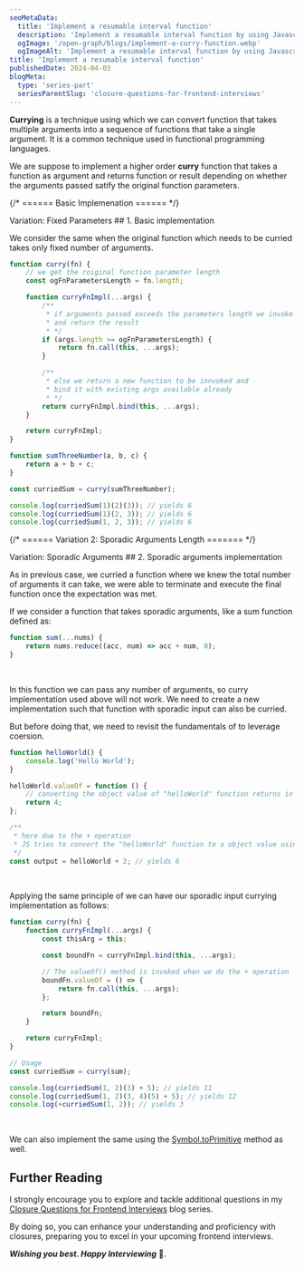 ```yaml
---
seoMetaData:
  title: 'Implement a resumable interval function'
  description: 'Implement a resumable interval function by using Javascript closures.'
  ogImage: '/open-graph/blogs/implement-a-curry-function.webp'
  ogImageAlt: 'Implement a resumable interval function by using Javascript closures.'
title: 'Implement a resumable interval function'
publishedDate: 2024-04-03
blogMeta:
  type: 'series-part'
  seriesParentSlug: 'closure-questions-for-frontend-interviews'
---
```


**Currying** is a technique using which we can convert function that takes multiple arguments into a sequence of functions that take a single argument. It is a common technique used in functional programming languages.

We are suppose to implement a higher order **curry** function that takes a function as argument and returns function or result depending on whether the arguments passed satify the original function parameters.

{/* ====== Basic Implemenation ====== */}

<section>
<SubHeading>Variation: Fixed Parameters</SubHeading>
## 1. Basic implementation

We consider the same when the original function which needs to be curried takes only fixed number of arguments.

```js title="./src/curry.js"
function curry(fn) {
	// we get the roiginal function parameter length
	const ogFnParametersLength = fn.length;

	function curryFnImpl(...args) {
		/**
		 * if arguments passed exceeds the parameters length we invoke the function
		 * and return the result
		 * */
		if (args.length >= ogFnParametersLength) {
			return fn.call(this, ...args);
		}

		/**
		 * else we return a new function to be innvoked and
		 * bind it with existing args available already
		 * */
		return curryFnImpl.bind(this, ...args);
	}

	return curryFnImpl;
}

function sumThreeNumber(a, b, c) {
	return a + b + c;
}

const curriedSum = curry(sumThreeNumber);

console.log(curriedSum(1)(2)(3)); // yields 6
console.log(curriedSum(1)(2, 3)); // yields 6
console.log(curriedSum(1, 2, 3)); // yields 6
```

</section>

{/* ====== Variation 2: Sporadic Arguments Length ======= */}

<section>
<SubHeading>Variation: Sporadic Arguments</SubHeading>
## 2. Sporadic arguments implementation

As in previous case, we curried a function where we knew the total number of arguments it can take, we were able to terminate and execute the final function once the expectation was met.

If we consider a function that takes sporadic arguments, like a sum function defined as:

```js title="./src/utils.js"
function sum(...nums) {
	return nums.reduce((acc, num) => acc + num, 0);
}
```

<br />

In this function we can pass any number of arguments, so curry implementation used above will not work. We need to create a new implementation such that function with sporadic input can also be curried.

But before doing that, we need to revisit the fundamentals of <InlineCode code="valueOf"/> to leverage coersion.

```js title="./src/helloWorld.js"
function helloWorld() {
	console.log('Hello World');
}

helloWorld.valueOf = function () {
	// converting the object value of "helloWorld" function returns in 4
	return 4;
};

/**
 * here due to the + operation
 * JS tries to convert the "helloWorld" function to a object value using "valueOf" method.
 */
const output = helloWorld + 2; // yields 6
```

<br />

Applying the same principle of <InlineCode code="valueOf"/> we can have our sporadic input currying implementation as follows:

```js title="./src/curry.js"
function curry(fn) {
	function curryFnImpl(...args) {
		const thisArg = this;

		const boundFn = curryFnImpl.bind(this, ...args);

		// The valueOf() method is invoked when we do the + operation
		boundFn.valueOf = () => {
			return fn.call(this, ...args);
		};

		return boundFn;
	}

	return curryFnImpl;
}

// Usage
const curriedSum = curry(sum);

console.log(curriedSum(1, 2)(3) + 5); // yields 11
console.log(curriedSum(1, 2)(3, 4)(5) + 5); // yields 12
console.log(+curriedSum(1, 2)); // yields 3
```

<br />

We can also implement the same using the [Symbol.toPrimitive](https://developer.mozilla.org/en-US/docs/Web/JavaScript/Reference/Global_Objects/Symbol/toPrimitive 'Visit Symbol.toPrimitive MDN documentation') method as well.

</section>

## Further Reading

I strongly encourage you to explore and tackle additional questions in my [Closure Questions for Frontend Interviews](/blog/closure-questions-for-frontend-interviews/ 'Find more question on closures in the closure questions for frontend Interviews blog series') blog series.

By doing so, you can enhance your understanding and proficiency with closures, preparing you to excel in your upcoming frontend interviews.

**_Wishing you best. Happy Interviewing_** 🫡.
